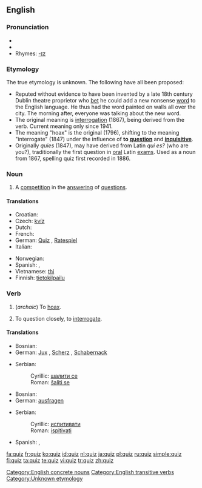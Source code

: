 {{see|Quiz}}
{{wikipedia}}
==English==

===Pronunciation===
*{{SAMPA|/kwIz/}}
*{{IPA|/kwɪz/}}
*Rhymes: [[Rhymes:English:-ɪz|-ɪz]]

===Etymology===
The true etymology is unknown.  The following have all been proposed:
*Reputed without evidence to have been invented by a late 18th century Dublin theatre proprietor who [[bet]] he could add a new nonsense [[word]] to the English language. He thus had the word painted on walls all over the city. The morning after, everyone was talking about the new word.
*The original meaning is [[interrogation]] (1867), being derived from the verb. Current meaning only since 1941.
*The meaning "hoax" is the original (1796), shifting to the meaning "interrogate" (1847) under the influence of '''to [[question]]''' and '''[[inquisitive]]'''.
*Originally ''quies'' (1847), may have derived from Latin ''qui es?'' (who are you?), traditionally the first question in [[oral]] Latin [[exam]]s. Used as a noun from 1867, spelling quiz first recorded in 1886.

===Noun===
{{en-noun|quizzes}}

# A [[competition]] in the [[answer]]ing of [[question]]s.

====Translations====
{{trans-top|test}}
* Croatian: {{t-|hr|kviz|m}}
* Czech: [[kvíz]]
* Dutch: {{t+|nl|quiz}}
* French: {{t+|fr|quiz|m}}
* German: [[Quiz]] {{n}}, [[Ratespiel]] {{n}}
* Italian: {{t-|it|quiz|m}}
{{trans-mid}}
* Norwegian: {{t-|no|quiz}}
* Spanish: {{t-|es|prueba|f}}, {{t+|es|Spanish|m|alt=quiz}}
* Vietnamese: [[thi]]<!--put this on the Vietnamese page: (meaning [[Test#Noun|test]])-->
* Finnish: [[tietokilpailu]]
{{trans-bottom}}

===Verb===
{{en-verb|quiz|z|es}}

# {{transitive}} (''archaic'') To [[hoax]].
# {{transitive}} To question closely, to [[interrogate]].

====Translations====
{{trans-top|hoax}}
* Bosnian: {{t-|bs|šaliti se}}
* German: [[Jux]] {{m}}, [[Scherz]] {{m}}, [[Schabernack]] {{m}}
{{trans-mid}}
* Serbian:
*: Cyrillic: [[шалити се]]
*: Roman: [[šaliti se]]
{{trans-bottom}}

{{trans-top|interrogate}}
* Bosnian: {{t-|bs|ispitivati}}
* German: [[ausfragen]]
{{trans-mid}}
* Serbian:
*: Cyrillic: [[испитивати]]
*: Roman: [[ispitivati]]
* Spanish: {{t-|es|probar}}, {{t-|es|examinar}}
{{trans-bottom}}

[[Category:English concrete nouns]]
[[Category:English transitive verbs]]
[[Category:Unknown etymology]]

[[fa:quiz]]
[[fr:quiz]]
[[ko:quiz]]
[[id:quiz]]
[[nl:quiz]]
[[ja:quiz]]
[[pl:quiz]]
[[ru:quiz]]
[[simple:quiz]]
[[fi:quiz]]
[[ta:quiz]]
[[te:quiz]]
[[vi:quiz]]
[[tr:quiz]]
[[zh:quiz]]